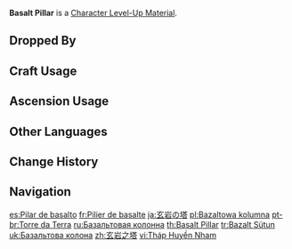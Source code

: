 {{Item Infobox
|id          = 113009
|image       = Item_Tower of the Earth.png
|type        = Character Level-Up Materials
|group       = Normal Boss Drops
|invCategory = Character Development Items
|quality     = 4
|description = A pillar formed by the shell of a Geo Hypostasis. Composed of high-density Geo energy, it is a testament to Geo's status as the heaviest of the elements. Maybe the reason a Geo Hypostasis creates this pillar out of its shell and raises itself is just to get closer to the sky, not to combat enemies.
|source1     = Dropped by Lv.30+ [[Geo Hypostasis]]
|source2     = 
|source3     = 
|source4     = 
|source5     = 
}}
'''Basalt Pillar''' is a [[Character Level-Up Material]].

==Dropped By==
{{Dropped By|level=30}}

==Craft Usage==
{{Craft Usage}}

==Ascension Usage==
{{Ascension Usage}}

==Other Languages==
{{Other Languages
|en      = Basalt Pillar
|zhs     = 玄岩之塔
|zhs_rm  = Xuányán zhī Tǎ
|zht     = 玄岩之塔
|zht_rm  = Xuányán zhī Tǎ
|zh_tl   = Tower of Profound Rock
|ja      = 玄岩の塔
|ja_rm   = Gengan no Tou{{Assumed}}
|ja_tl   = Mysterious Stone Tower
|ko      = 현암의 탑
|ko_rm   = Hyeon'am-ui Tap
|ko_tl   = Tower of Basalt
|es      = Pilar de basalto
|es_tl   = Basalt Pillar
|fr      = Pilier de basalte
|fr_tl   = Basalt Pillar
|ru      = Базальтовая колонна
|ru_tl   = Basalt Pillar
|th      = Basalt Pillar
|vi      = {{tt|Tháp|塔}} {{tt|Huyền Nham|玄岩}}
|vi_tl   = Tower of Profound Rock{{Sino|vi|zh|part=1}}
|de      = Steinturm
|de_tl   = Stone Tower
|id      = Basalt Pillar
|pt      = Torre da Terra
|pt_tl   = 
|tr      = Bazalt Sütun
|tr_tl   = Basalt Pillar
|it      = Colonna di basalto
|it_tl   = 
}}

==Change History==
{{Change History|1.0}}

==Navigation==
{{Development Item Navbox|Character Level-Up Materials}}

[[es:Pilar de basalto]]
[[fr:Pilier de basalte]]
[[ja:玄岩の塔]]
[[pl:Bazaltowa kolumna]]
[[pt-br:Torre da Terra]]
[[ru:Базальтовая колонна]]
[[th:Basalt Pillar]]
[[tr:Bazalt Sütun]]
[[uk:Базальтова колона]]
[[zh:玄岩之塔]]
[[vi:Tháp Huyền Nham]]